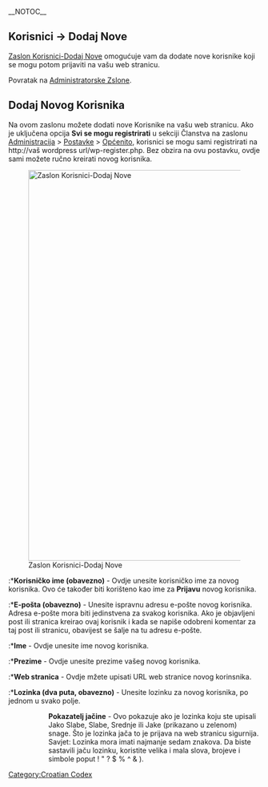 {{Languages|
{{en|Users Add New Screen}}
{{hr|Zaslon Korisnici-Dodaj Nove}}
{{ja|Users Add New SubPanel}}
{{pt-br|Sub-Painel Usuários-Adicionar Novo}}
}}
__NOTOC__
==Korisnici &rarr; Dodaj Nove==

[[Zaslon Korisnici-Dodaj Nove]] omogućuje vam da dodate nove korisnike koji se mogu potom prijaviti na vašu web stranicu.

Povratak na [[Administratorske Zslone]].

==Dodaj Novog Korisnika==

Na ovom zaslonu možete dodati nove Korisnike na vašu web stranicu. Ako je uključena opcija '''Svi se mogu registrirati''' u sekciji Članstva na zaslonu [[Administration_Screens|Administracija]] > [[Administration_Screens#General|Postavke]] > [[Settings_General_Screen|Općenito]], korisnici se mogu sami registrirati na <nowiki>http://vaš wordpress url/wp-register.php</nowiki>. Bez obzira na ovu postavku, ovdje sami možete ručno kreirati novog korisnika.

[[Image:zaslon-dodaj-novog-korisnika.png|780px|Zaslon Korisnici-Dodaj Nove]]

:*'''Korisničko ime (obavezno)''' -  Ovdje unesite korisničko ime za novog korisnika. Ovo će također biti korišteno kao ime za '''Prijavu''' novog korisnika.
:*'''E-pošta (obavezno)''' -  Unesite ispravnu adresu e-pošte novog korisnika. Adresa e-pošte mora biti jedinstvena za svakog korisnika. Ako je objavljeni post ili stranica kreirao ovaj korisnik i kada se napiše odobreni komentar za taj post ili stranicu, obavijest se šalje na tu adresu e-pošte.
:*'''Ime''' -  Ovdje unesite ime novog korisnika.
:*'''Prezime''' - Ovdje unesite prezime vašeg novog korisnika.
:*'''Web stranica''' -  Ovdje mžete upisati URL web stranice novog korinsnika.
:*'''Lozinka (dva puta, obavezno)''' - Unesite lozinku za novog korisnika, po jednom u svako polje.
:: '''Pokazatelj jačine''' - Ovo pokazuje ako je lozinka koju ste upisali Jako Slabe, Slabe, Srednje ili Jake (prikazano u zelenom) snage. Što je lozinka jača to je prijava na web stranicu sigurnija. Savjet: Lozinka mora imati najmanje sedam znakova. Da biste sastavili jaču lozinku, koristite velika i mala slova, brojeve i simbole poput ! " ? $ % ^ & ).
:*'''Poslati lozinku?''' - Označite polje za označavanje kako bi '''Poslali lozinku novom korisniku putem e-pošte'''.
:*'''Uloga''' -  Odaberite željenu [[Roles and Capabilities|Ulogu]] za ovog Korisnika iz padajućeg izbornika. Zadano: [[Administration Screens|Administracija]] > [[Administration Screens#Settings - Configuration Settings|Postavke]] > [[Settings_General_Screen|Općenito]] - Zadana uloga novog korisnika.
:*'''Dodaj Novog Korisnika''' -  Klikom na ovaj gumb snimiti će te važne informacije o novom korisniku u WordPress bazu podataka. Ako ne kliknete na ovaj gumb, korisnik neće biti dodan. Poruka na vrhu zaslona upozoriti će vas da je novi korisnik dodan.

{{Administration Screens Footer}}

[[Category:Croatian Codex]]